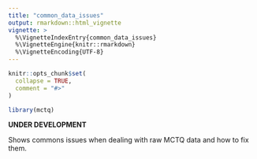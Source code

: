 ```yaml
---
title: "common_data_issues"
output: rmarkdown::html_vignette
vignette: >
  %\VignetteIndexEntry{common_data_issues}
  %\VignetteEngine{knitr::rmarkdown}
  %\VignetteEncoding{UTF-8}
---
```


```r
knitr::opts_chunk$set(
  collapse = TRUE,
  comment = "#>"
)
```

```r
library(mctq)
```

__UNDER DEVELOPMENT__

Shows commons issues when dealing with raw MCTQ data and how to fix them.
